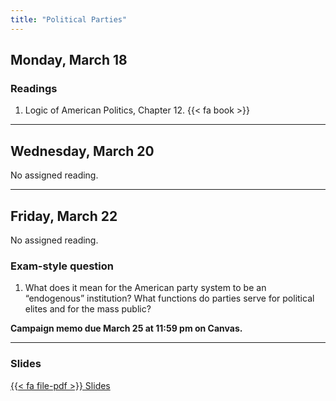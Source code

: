 ```yaml
---
title: "Political Parties"
---
```


## Monday, March 18

### Readings 

1. Logic of American Politics, Chapter 12. {{< fa book >}}


---


## Wednesday, March 20


No assigned reading.



---


## Friday, March 22

No assigned reading.

### Exam-style question

1. What does it mean for the American party system to be an "endogenous" institution? What functions do parties serve for political elites and for the mass public?


**Campaign memo due March 25 at 11:59 pm on Canvas.**


---

### Slides

[<span class="btn btn-danger">{{< fa file-pdf >}} Slides </span></p>](https://agnesscott.instructure.com/files/673230/download?download_frd=1)


